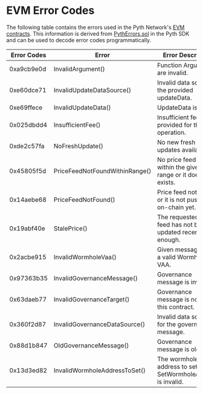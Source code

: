 # EVM Error Codes

The following table contains the errors used in the Pyth Network's [EVM contracts](https://github.com/pyth-network/pyth-crosschain/tree/a888ba318c0325c29070eaf5afcc3a4d443b058c/target_chains/ethereum/contracts/contracts).
This information is derived from [PythErrors.sol](https://github.com/pyth-network/pyth-crosschain/blob/a888ba318c0325c29070eaf5afcc3a4d443b058c/target_chains/ethereum/sdk/solidity/PythErrors.sol#L8)
in the Pyth SDK and can be used to decode error codes programmatically.

| Error Codes | Error                          | Error Description                                                |
| ----------- | ------------------------------ | ---------------------------------------------------------------- |
| 0xa9cb9e0d  | InvalidArgument()              | Function Arguments are invalid.                                  |
| 0xe60dce71  | InvalidUpdateDataSource()      | Invalid data source of the provided updateData.                  |
| 0xe69ffece  | InvalidUpdateData()            | UpdateData is invalid.                                           |
| 0x025dbdd4  | InsufficientFee()              | Insufficient fee provided for the operation.                     |
| 0xde2c57fa  | NoFreshUpdate()                | No new fresh updates available.                                  |
| 0x45805f5d  | PriceFeedNotFoundWithinRange() | No price feed found within the given range or it doesn't exists. |
| 0x14aebe68  | PriceFeedNotFound()            | Price feed not found or it is not pushed on-chain yet.           |
| 0x19abf40e  | StalePrice()                   | The requested price feed has not been updated recently enough.   |
| 0x2acbe915  | InvalidWormholeVaa()           | Given message is not a valid Wormhole VAA.                       |
| 0x97363b35  | InvalidGovernanceMessage()     | Governance message is invalid                                    |
| 0x63daeb77  | InvalidGovernanceTarget()      | Governance message is not for this contract.                     |
| 0x360f2d87  | InvalidGovernanceDataSource()  | Invalid data source for the governance message.                  |
| 0x88d1b847  | OldGovernanceMessage()         | Governance message is old.                                       |
| 0x13d3ed82  | InvalidWormholeAddressToSet()  | The wormhole address to set in SetWormholeAddress is invalid.    |
